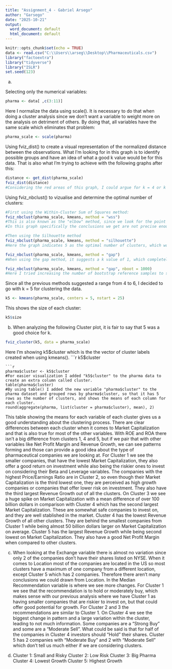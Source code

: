 ---
title: "Assignment_4 - Gabriel Arsego"
author: "Garsego"
date: "2025-10-21"
output:
  word_document: default
  html_document: default
---

```{r setup, include=FALSE}
knitr::opts_chunk$set(echo = TRUE)
data <- read.csv("C:\\Users\\arseg\\Desktop\\Pharmaceuticals.csv")
library("factoextra")
library("tidyverse")
library("ISLR")
set.seed(123)
```
a.

Selecting only the numerical variables:
```{r}
pharma <- data[ ,c(3:11)]
```
Here I normalize the data using scale(). It is necessary to do that when doing a cluster analysis since we don't want a variable to weight more on the analysis on detriment of others. By doing that, all variables have the same scale which eliminates that problem:
```{r}
pharma_scale <- scale(pharma)
```
Using fviz_dist() to create a visual representation of the normalized distance between the observations. What I'm looking for in this graph is to identify possible groups and have an idea of what a good k value would be for this data. That is also what I'm trying to achieve with the following graphs after this:
```{r}
distance <- get_dist(pharma_scale)
fviz_dist(distance)
#Considering the red areas of this graph, I could argue for k = 4 or k = 5. More testing needs to be done.
```
Using fviz_nbclust() to vizualise and determine the optimal number of clusters:
```{r}
#First using the Within-Cluster Sum of Squares method:
fviz_nbclust(pharma_scale, kmeans, method = "wss")
#This is also known as the "elbow" method, since we look for the point where the drop slows down forming an elbow-like structure in the graph.
#In this graph specifically the conclusions we get are not precise enough, since the drop in wss doesn't slow down in a easily visible way, not forming an "elbow" structure. I could argue for k = 6, but I need to use more methods to make it more consistent.
```
```{r}
#Then using the Silhouette method
fviz_nbclust(pharma_scale, kmeans, method = "silhouette")
#Here the graph indicates 5 as the optimal number of clusters, which would be between 4 and 6 which we got from the previous graphs.
```


```{r}
fviz_nbclust(pharma_scale, kmeans, method = "gap")
#When using the gap method, it suggests a k value of 1, which completely disagrees with the previous methods. Considering that the gap method requires more stability or more information, the k = 1 value is probably due to uncertainty.
```
```{r}
fviz_nbclust(pharma_scale, kmeans, method = "gap", nboot = 1000)
#Here I tried increasing the number of bootstrap reference samples to see if it would change the result, but it stayed the same.
```
Since all the previous methods suggested a range from 4 to 6, I decided to go with k = 5 for clustering the data.
```{r}
k5 <- kmeans(pharma_scale, centers = 5, nstart = 25)
```
This shows the size of each cluster:
```{r}
k5$size
```
b.
When analyzing the following Cluster plot, it is fair to say that 5 was a good choice for k.
```{r}
fviz_cluster(k5, data = pharma_scale)
```
Here I'm showing k5$cluster which is the the vector of cluster labels created when using kmeans().
```{r}
k5$cluster
```
```{r}
pharma$cluster <- k5$cluster
#For easier visualization I added "k5$cluster" to the pharma data to create an extra column called cluster.
table(pharma$cluster)
#By using table() I added the new variable "pharma$cluster" to the pharma dataset and grouped rows by pharma$cluster, so that it has 5 rows as the number of clusters, and shows the means of each column for each cluster.
round(aggregate(pharma, list(cluster = pharma$cluster), mean), 2)
```
   This table showing the means for each variable of each cluster gives us a good understanding about the clustering process. There are clear differences between each cluster when it comes to Market Capitalization and that is also true for most of the other variables. With ROE and ROA there isn't a big difference from clusters 1, 4 and 5, but if we pair that with other variables like Net Profit Margin and Revenue Growth, we can see patterns forming and those can provide a good idea about the type of pharmaceutical companies we are looking at.
   For Cluster 1 we see the smaller companies, that have the lowest Market Capitalization, they also offer a good return on investment while also being the riskier ones to invest on considering their Beta and Leverage variables.
   The companies with the highest Price/Earnings Ratio are in Cluster 2, so even though their Market Capitalization is the third lowest one, they are perceived as high growth companies or companies that offer lower risk on investment. They also have the third largest Revenue Growth out of all the clusters.
   On Cluster 3 we see a huge spike on Market Capitalization with a mean difference of over 100 billion dollars in comparison with Cluster 4 which has the second largest Market Capitalization. These are somewhat safe companies to invest on, and they are well stablished in the market.
   Cluster 4 has the lowest Revenue Growth of all other clusters. They are behind the smallest companies from Cluster 1 while being almost 50 billion dollars larger on Market Capitalization on average.
   Cluster 5 has the largest Revenue Growth while being second lowest on Market Capitalization. They also have a good Net Profit Margin when compared to other clusters.
   
c.
   When looking at the Exchange variable there is almost no variation since only 2 of the companies don't have their shares listed on NYSE. When it comes to Location most of the companies are located in the US so most clusters have a maximum of one company from a different location, except Cluster 5 which has 2 companies. Therefore there aren't many conclusions we could drawn from Location.
   In the Median Recommendation variable is where we see more changes. For Cluster 1 we see that the recommendation is to hold or moderately buy, which makes sense with our previous analysis where we have Cluster 1 as having smaller companies that are riskier to invest on, but that could offer good potential for growth.
   For Cluster 2 and 3 the recommendations are similar to Cluster 1. On Cluster 4 we see the biggest change in pattern and a large variation within the cluster, leading to not much information. Some companies are a "Strong Buy" and some are a "Moderate Sell". What could be said is that for half of the companies in Cluster 4 investors should "Hold" their shares. Cluster 5 has 2 companies with "Moderate Buy" and 2 with "Moderate Sell" which don't tell us much either if we are considering clusters.

d.
   Cluster 1: Small and Risky
   Cluster 2: Low Risk
   Cluster 3: Big Pharma
   Cluster 4: Lowest Growth
   Cluster 5: Highest Growth
   